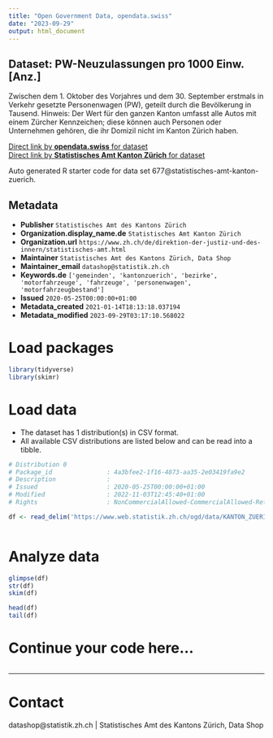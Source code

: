 ```yaml
---
title: "Open Government Data, opendata.swiss"
date: "2023-09-29"
output: html_document
---
```


## Dataset: PW-Neuzulassungen pro 1000 Einw. [Anz.]

Zwischen dem 1. Oktober des Vorjahres und dem 30. September erstmals in Verkehr gesetzte Personenwagen (PW), geteilt durch die Bevölkerung in Tausend. Hinweis: Der Wert für den ganzen Kanton umfasst alle Autos mit einem Zürcher Kennzeichen; diese können auch Personen oder Unternehmen gehören, die ihr Domizil nicht im Kanton Zürich haben.

[Direct link by **opendata.swiss** for dataset](https://opendata.swiss/de/dataset/pw-neuzulassungen-pro-1000-einw-anz)<br>
[Direct link by **Statistisches Amt Kanton Zürich** for dataset](https://www.zh.ch/de/politik-staat/gemeinden/gemeindeportraet.html)

Auto generated R starter code for data set 677@statistisches-amt-kanton-zuerich.

## Metadata

- **Publisher** `Statistisches Amt des Kantons Zürich`
- **Organization.display_name.de** `Statistisches Amt Kanton Zürich`
- **Organization.url** `https://www.zh.ch/de/direktion-der-justiz-und-des-innern/statistisches-amt.html`
- **Maintainer** `Statistisches Amt des Kantons Zürich, Data Shop`
- **Maintainer_email** `datashop@statistik.zh.ch`
- **Keywords.de** `['gemeinden', 'kantonzuerich', 'bezirke', 'motorfahrzeuge', 'fahrzeuge', 'personenwagen', 'motorfahrzeugbestand']`
- **Issued** `2020-05-25T00:00:00+01:00`
- **Metadata_created** `2021-01-14T18:13:18.037194`
- **Metadata_modified** `2023-09-29T03:17:10.568022`


# Load packages

```r

library(tidyverse)
library(skimr)

```

# Load data

-   The dataset has 1 distribution(s) in CSV format.
-   All available CSV distributions are listed below and can be read into a tibble.

```r

# Distribution 0
# Package_id               : 4a3bfee2-1f16-4873-aa35-2e03419fa9e2
# Description              : 
# Issued                   : 2020-05-25T00:00:00+01:00
# Modified                 : 2022-11-03T12:45:40+01:00
# Rights                   : NonCommercialAllowed-CommercialAllowed-ReferenceRequired

df <- read_delim('https://www.web.statistik.zh.ch/ogd/data/KANTON_ZUERICH_601.csv')



```

# Analyze data

```r

glimpse(df)
str(df)
skim(df)

head(df)
tail(df)

```

# Continue your code here...

```r

```

------------------------------------------------------------------------

# Contact

datashop@statistik.zh.ch | Statistisches Amt des Kantons Zürich, Data Shop
